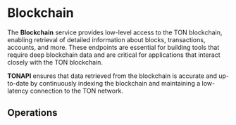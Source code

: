 

# Blockchain<SwaggerLink tag={SWAGGER_TAGS.BLOCKCHAIN} />

The **Blockchain** service provides low-level access to the TON blockchain, enabling retrieval of detailed information about blocks, transactions, accounts, and more. These endpoints are essential for building tools that require deep blockchain data and are critical for applications that interact closely with the TON blockchain.

**TONAPI** ensures that data retrieved from the blockchain is accurate and up-to-date by continuously indexing the blockchain and maintaining a low-latency connection to the TON network.

## Operations

<SchemaLoader tag={SWAGGER_TAGS.BLOCKCHAIN} />
